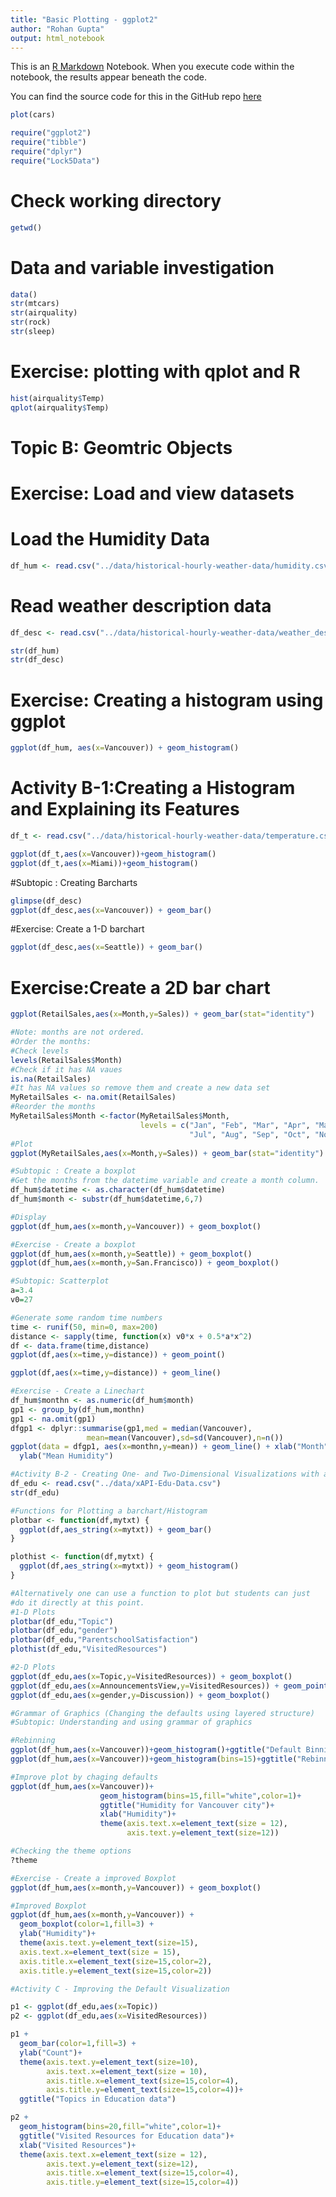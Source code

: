 ```yaml
---
title: "Basic Plotting - ggplot2"
author: "Rohan Gupta"
output: html_notebook
---
```


This is an [R Markdown](http://rmarkdown.rstudio.com) Notebook. When you execute code within the notebook, the results appear beneath the code. 

You can find the source code for this in the GitHub repo [here](https://github.com/RohanYashraj/Applied-Data-Visualization-with-R-and-ggplot2)

```r
plot(cars)
```

```r
require("ggplot2")
require("tibble")
require("dplyr")
require("Lock5Data")
```
# Check working directory
```r
getwd()
```
 
# Data and variable investigation

```r

data()
str(mtcars)
str(airquality)
str(rock)
str(sleep)
```

# Exercise: plotting with qplot and R
```r
hist(airquality$Temp)
qplot(airquality$Temp)
```
# Topic B: Geomtric Objects

# Exercise: Load and view datasets

# Load the Humidity Data

```r
df_hum <- read.csv("../data/historical-hourly-weather-data/humidity.csv")
```

# Read weather description data
```r
df_desc <- read.csv("../data/historical-hourly-weather-data/weather_description.csv")
```


```r
str(df_hum)
str(df_desc)
```

# Exercise: Creating a histogram using ggplot
```r
ggplot(df_hum, aes(x=Vancouver)) + geom_histogram()
```

# Activity B-1:Creating a Histogram and Explaining its Features

```r
df_t <- read.csv("../data/historical-hourly-weather-data/temperature.csv")

ggplot(df_t,aes(x=Vancouver))+geom_histogram()
ggplot(df_t,aes(x=Miami))+geom_histogram()
```

#Subtopic : Creating Barcharts
```r
glimpse(df_desc)
ggplot(df_desc,aes(x=Vancouver)) + geom_bar()
```

#Exercise: Create a 1-D barchart
```r
ggplot(df_desc,aes(x=Seattle)) + geom_bar()
```

# Exercise:Create a 2D bar chart
```r
ggplot(RetailSales,aes(x=Month,y=Sales)) + geom_bar(stat="identity")
```


```r
#Note: months are not ordered.
#Order the months:
#Check levels
levels(RetailSales$Month)
#Check if it has NA vaues
is.na(RetailSales)
#It has NA values so remove them and create a new data set
MyRetailSales <- na.omit(RetailSales)
#Reorder the months
MyRetailSales$Month <-factor(MyRetailSales$Month, 
                             levels = c("Jan", "Feb", "Mar", "Apr", "May", "Jun",
                                        "Jul", "Aug", "Sep", "Oct", "Nov", "Dec"))
#Plot
ggplot(MyRetailSales,aes(x=Month,y=Sales)) + geom_bar(stat="identity")
```


```r
#Subtopic : Create a boxplot
#Get the months from the datetime variable and create a month column.
df_hum$datetime <- as.character(df_hum$datetime)
df_hum$month <- substr(df_hum$datetime,6,7)

#Display
ggplot(df_hum,aes(x=month,y=Vancouver)) + geom_boxplot()
```


```r
#Exercise - Create a boxplot
ggplot(df_hum,aes(x=month,y=Seattle)) + geom_boxplot()
ggplot(df_hum,aes(x=month,y=San.Francisco)) + geom_boxplot()

#Subtopic: Scatterplot
a=3.4
v0=27

#Generate some random time numbers
time <- runif(50, min=0, max=200)
distance <- sapply(time, function(x) v0*x + 0.5*a*x^2)
df <- data.frame(time,distance)
ggplot(df,aes(x=time,y=distance)) + geom_point()

ggplot(df,aes(x=time,y=distance)) + geom_line()
```


```r
#Exercise - Create a Linechart
df_hum$monthn <- as.numeric(df_hum$month)
gp1 <- group_by(df_hum,monthn)
gp1 <- na.omit(gp1)
dfgp1 <- dplyr::summarise(gp1,med = median(Vancouver),
                 mean=mean(Vancouver),sd=sd(Vancouver),n=n())
ggplot(data = dfgp1, aes(x=monthn,y=mean)) + geom_line() + xlab("Month") + 
  ylab("Mean Humidity")
```


```r
#Activity B-2 - Creating One- and Two-Dimensional Visualizations with a Given Dataset
df_edu <- read.csv("../data/xAPI-Edu-Data.csv")
str(df_edu)

#Functions for Plotting a barchart/Histogram
plotbar <- function(df,mytxt) {
  ggplot(df,aes_string(x=mytxt)) + geom_bar()
}

plothist <- function(df,mytxt) {
  ggplot(df,aes_string(x=mytxt)) + geom_histogram()
}
```


```r
#Alternatively one can use a function to plot but students can just
#do it directly at this point.
#1-D Plots
plotbar(df_edu,"Topic")
plotbar(df_edu,"gender")
plotbar(df_edu,"ParentschoolSatisfaction")
plothist(df_edu,"VisitedResources")

#2-D Plots
ggplot(df_edu,aes(x=Topic,y=VisitedResources)) + geom_boxplot()
ggplot(df_edu,aes(x=AnnouncementsView,y=VisitedResources)) + geom_point()
ggplot(df_edu,aes(x=gender,y=Discussion)) + geom_boxplot()
```


```r
#Grammar of Graphics (Changing the defaults using layered structure)
#Subtopic: Understanding and using grammar of graphics

#Rebinning
ggplot(df_hum,aes(x=Vancouver))+geom_histogram()+ggtitle("Default Binning")
ggplot(df_hum,aes(x=Vancouver))+geom_histogram(bins=15)+ggtitle("Rebinned")

#Improve plot by chaging defaults
ggplot(df_hum,aes(x=Vancouver))+
                    geom_histogram(bins=15,fill="white",color=1)+
                    ggtitle("Humidity for Vancouver city")+
                    xlab("Humidity")+
                    theme(axis.text.x=element_text(size = 12),
                          axis.text.y=element_text(size=12))

#Checking the theme options
?theme
```


```r
#Exercise - Create a improved Boxplot                
ggplot(df_hum,aes(x=month,y=Vancouver)) + geom_boxplot()

#Improved Boxplot
ggplot(df_hum,aes(x=month,y=Vancouver)) + 
  geom_boxplot(color=1,fill=3) + 
  ylab("Humidity")+ 
  theme(axis.text.y=element_text(size=15),
  axis.text.x=element_text(size = 15),
  axis.title.x=element_text(size=15,color=2),
  axis.title.y=element_text(size=15,color=2))
```


```r
#Activity C - Improving the Default Visualization

p1 <- ggplot(df_edu,aes(x=Topic))
p2 <- ggplot(df_edu,aes(x=VisitedResources))

p1 + 
  geom_bar(color=1,fill=3) + 
  ylab("Count")+ 
  theme(axis.text.y=element_text(size=10),
        axis.text.x=element_text(size = 10),
        axis.title.x=element_text(size=15,color=4),
        axis.title.y=element_text(size=15,color=4))+
  ggtitle("Topics in Education data")

p2 + 
  geom_histogram(bins=20,fill="white",color=1)+
  ggtitle("Visited Resources for Education data")+
  xlab("Visited Resources")+
  theme(axis.text.x=element_text(size = 12),
        axis.text.y=element_text(size=12),
        axis.title.x=element_text(size=15,color=4),
        axis.title.y=element_text(size=15,color=4))

```

